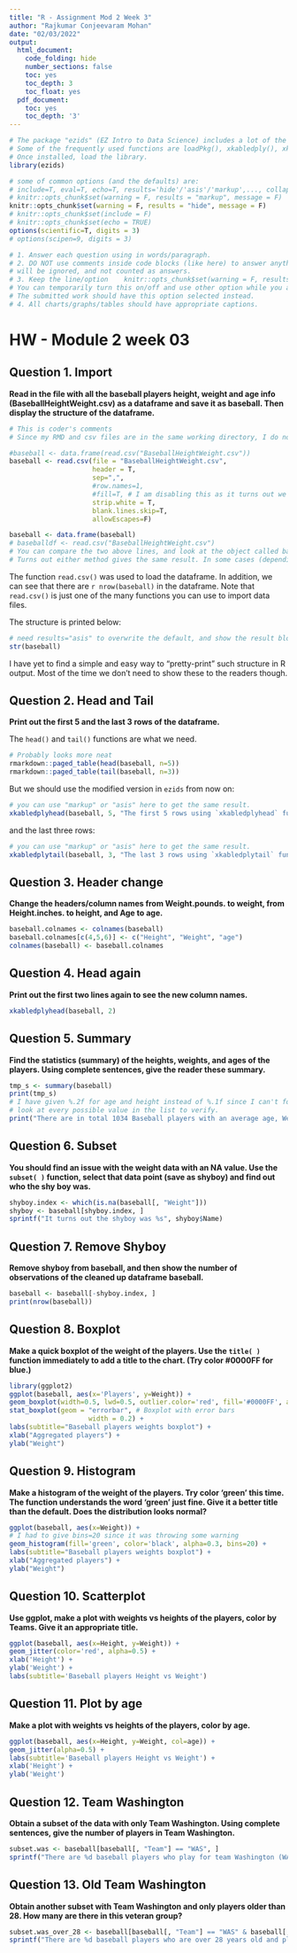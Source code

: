 ---
title: "R - Assignment Mod 2 Week 3"
author: "Rajkumar Conjeevaram Mohan"
date: "02/03/2022"
output:
  html_document:
    code_folding: hide
    number_sections: false
    toc: yes
    toc_depth: 3
    toc_float: yes
  pdf_document:
    toc: yes
    toc_depth: '3'
---

```{r init, include=F}
# The package "ezids" (EZ Intro to Data Science) includes a lot of the helper functions we developed for the course. 
# Some of the frequently used functions are loadPkg(), xkabledply(), xkablesummary(), uzscale(), etc.
# Once installed, load the library.
library(ezids)
```


```{r setup, include=FALSE}
# some of common options (and the defaults) are: 
# include=T, eval=T, echo=T, results='hide'/'asis'/'markup',..., collapse=F, warning=T, message=T, error=T, cache=T, fig.width=6, fig.height=4, fig.dim=c(6,4) #inches, fig.align='left'/'center','right', 
# knitr::opts_chunk$set(warning = F, results = "markup", message = F)
knitr::opts_chunk$set(warning = F, results = "hide", message = F)
# knitr::opts_chunk$set(include = F)
# knitr::opts_chunk$set(echo = TRUE)
options(scientific=T, digits = 3) 
# options(scipen=9, digits = 3) 
```

```{r}
# 1. Answer each question using in words/paragraph. 
# 2. DO NOT use comments inside code blocks (like here) to answer anything. Those are for notes between coders/self. They 
# will be ignored, and not counted as answers. 
# 3. Keep the line/option    knitr::opts_chunk$set(warning = F, results = "hide", message = F)
# You can temporarily turn this on/off and use other option while you are working on the homework if it helps. 
# The submitted work should have this option selected instead.
# 4. All charts/graphs/tables should have appropriate captions. 
```


# HW - Module 2 week 03

## Question 1. Import
**Read in the file with all the baseball players height, weight and age info (BaseballHeightWeight.csv) as a dataframe and save it as baseball. Then display the structure of the dataframe.**  

```{r Q1}
# This is coder's comments
# Since my RMD and csv files are in the same working directory, I do not need to give the full path to the csv file. Alternatively, you can use the functions getwd() and setwd() to handle it.

#baseball <- data.frame(read.csv("BaseballHeightWeight.csv"))
baseball <- read.csv(file = "BaseballHeightWeight.csv",
                     header = T,
                     sep=",",
                     #row.names=1,
                     #fill=T, # I am disabling this as it turns out we are playing with Null values at some point
                     strip.white = T,
                     blank.lines.skip=T,
                     allowEscapes=F)

baseball <- data.frame(baseball)
# baseballdf <- read.csv("BaseballHeightWeight.csv")
# You can compare the two above lines, and look at the object called baseball in the "Environment" on the upper right. 
# Turns out either method gives the same result. In some cases (depending on the .csv file), they might differ. To be safe, I usually use data.frame( ) afterwards.
```

The function `read.csv()` was used to load the dataframe. In addition, we can see that there are `r nrow(baseball)` in the dataframe. 
Note that `read.csv()` is just one of the many functions you can use to import data files. 

The structure is printed below:

```{r, result="asis"}
# need results="asis" to overwrite the default, and show the result block in Html/pdf
str(baseball)
```

I have yet to find a simple and easy way to "pretty-print" such structure in R output. Most of the time we don't need to show these to the readers though. 


## Question 2. Head and Tail
**Print out the first 5 and the last 3 rows of the dataframe.**  

The `head()` and `tail()` functions are what we need.

```{r, results='markup'}
# Probably looks more neat
rmarkdown::paged_table(head(baseball, n=5))
rmarkdown::paged_table(tail(baseball, n=3))
```

But we should use the modified version in `ezids` from now on:

```{r, results="asis"}
# you can use "markup" or "asis" here to get the same result.
xkabledplyhead(baseball, 5, "The first 5 rows using `xkabledplyhead` function." )
```
and the last three rows:
```{r, results="asis"}
# you can use "markup" or "asis" here to get the same result.
xkabledplytail(baseball, 3, "The last 3 rows using `xkabledplytail` function." )
```


## Question 3. Header change
**Change the headers/column names from Weight.pounds. to weight, from Height.inches. to height, and Age to age.**  
```{r}
baseball.colnames <- colnames(baseball)
baseball.colnames[c(4,5,6)] <- c("Height", "Weight", "age")
colnames(baseball) <- baseball.colnames
```

## Question 4. Head again
**Print out the first two lines again to see the new column names.**  
```{r}
xkabledplyhead(baseball, 2)
```

## Question 5. Summary
**Find the statistics (summary) of the heights, weights, and ages of the players. Using complete sentences, give the reader these summary.**  
```{r, echo=T}
tmp_s <- summary(baseball)
print(tmp_s)
# I have given %.2f for age and height instead of %.1f since I can't for now 
# look at every possible value in the list to verify.
print("There are in total 1034 Baseball players with an average age, Weight, and Height of 28.7, 202, 73.7 respectively")
```


## Question 6. Subset
**You should find an issue with the weight data with an NA value. Use the `subset( )` function, select that data point (save as shyboy) and find out who the shy boy was.**
```{r}
shyboy.index <- which(is.na(baseball[, "Weight"]))
shyboy <- baseball[shyboy.index, ]
sprintf("It turns out the shyboy was %s", shyboy$Name)
```



## Question 7. Remove Shyboy
**Remove shyboy from baseball, and then show the number of observations of the cleaned up dataframe baseball.**  
```{r}
baseball <- baseball[-shyboy.index, ]
print(nrow(baseball))
```


## Question 8. Boxplot
**Make a quick boxplot of the weight of the players. Use the `title( )` function immediately to add a title to the chart. (Try color #0000FF for blue.)**  
```{r}
library(ggplot2)
ggplot(baseball, aes(x='Players', y=Weight)) + 
geom_boxplot(width=0.5, lwd=0.5, outlier.color='red', fill='#0000FF', alpha=0.5) + 
stat_boxplot(geom = "errorbar", # Boxplot with error bars 
                    width = 0.2) +
labs(subtitle="Baseball players weights boxplot") + 
xlab("Aggregated players") + 
ylab("Weight")

```


## Question 9. Histogram
**Make a histogram of the weight of the players. Try color 'green' this time. The function understands the word 'green' just fine. Give it a better title than the default. Does the distribution looks normal?**
```{r}
ggplot(baseball, aes(x=Weight)) + 
# I had to give bins=20 since it was throwing some warning
geom_histogram(fill='green', color='black', alpha=0.3, bins=20) +
labs(subtitle="Baseball players weights boxplot") + 
xlab("Aggregated players") + 
ylab("Weight")
```


## Question 10. Scatterplot
**Use ggplot, make a plot with weights vs heights of the players, color by Teams. Give it an appropriate title.**  
```{r}
ggplot(baseball, aes(x=Height, y=Weight)) +
geom_jitter(color='red', alpha=0.5) +
xlab('Height') +
ylab('Weight') +
labs(subtitle='Baseball players Height vs Weight')
```


## Question 11. Plot by age
**Make a plot with weights vs heights of the players, color by age.**
```{r}
ggplot(baseball, aes(x=Height, y=Weight, col=age)) +  
geom_jitter(alpha=0.5) +  
labs(subtitle='Baseball players Height vs Weight') +  
xlab('Height') +  
ylab('Weight')  
```


## Question 12. Team Washington
**Obtain a subset of the data with only Team Washington. Using complete sentences, give the number of players in Team Washington.**
```{r}
subset.was <- baseball[baseball[, "Team"] == "WAS", ]
sprintf("There are %d baseball players who play for team Washington (WAS)", nrow(subset.was))
```

## Question 13. Old Team Washington
**Obtain another subset with Team Washington and only players older than 28. How many are there in this veteran group?**
```{r}
subset.was_over_28 <- baseball[baseball[, "Team"] == "WAS" & baseball[, "age"] > 28, ]
sprintf("There are %d baseball players who are over 28 years old and play for team Washington (WAS)", nrow(subset.was_over_28))
```

